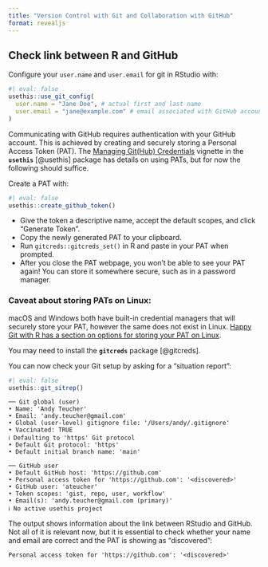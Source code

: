 ```yaml
---
title: "Version Control with Git and Collaboration with GitHub"
format: revealjs
---
```


## Check link between R and GitHub {#check-link-between-r-and-github}

Configure your `user.name` and `user.email` for git in RStudio with:

```r
#| eval: false
usethis::use_git_config(
  user.name = "Jane Doe", # actual first and last name
  user.email = "jane@example.com" # email associated with GitHub account
)
```

Communicating with GitHub requires authentication with your GitHub account.
This is achieved by creating and securely storing a Personal Access Token (PAT).
The [Managing Git(Hub) Credentials](https://usethis.r-lib.org/articles/articles/git-credentials.html) vignette in the **`usethis`** [@usethis] package has details on using PATs, but for now the following should suffice.

Create a PAT with:

```r
#| eval: false
usethis::create_github_token()
```

-   Give the token a descriptive name, accept the default scopes, and click "Generate Token".
-   Copy the newly generated PAT to your clipboard.
-   Run `gitcreds::gitcreds_set()` in R and paste in your PAT when prompted.
-   After you close the PAT webpage, you won't be able to see your PAT again! You can store it somewhere secure, such as in a password manager.

### Caveat about storing PATs on Linux:

macOS and Windows both have built-in credential managers that will securely store your PAT, however the same does not exist in Linux.
[Happy Git with R has a section on options for storing your PAT on Linux](https://happygitwithr.com/https-pat#pat-doesnt-persist-on-linux).

::: aside
You may need to install the **`gitcreds`** package [@gitcreds].
:::

You can now check your Git setup by asking for a "situation report":

```r
#| eval: false
usethis::git_sitrep()
```

::: cell-output
```
── Git global (user)
• Name: 'Andy Teucher'
• Email: 'andy.teucher@gmail.com'
• Global (user-level) gitignore file: '/Users/andy/.gitignore'
• Vaccinated: TRUE
ℹ Defaulting to 'https' Git protocol
• Default Git protocol: 'https'
• Default initial branch name: 'main'

── GitHub user
• Default GitHub host: 'https://github.com'
• Personal access token for 'https://github.com': '<discovered>'
• GitHub user: 'ateucher'
• Token scopes: 'gist, repo, user, workflow'
• Email(s): 'andy.teucher@gmail.com (primary)'
ℹ No active usethis project
```
:::

The output shows information about the link between RStudio and GitHub.
Not all of it is relevant now, but it is essential to check whether your name and email are correct and the PAT is showing as "discovered":

::: cell-output
```
Personal access token for 'https://github.com': '<discovered>'
```
:::
